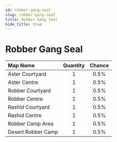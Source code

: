 ---
id: robber-gang-seal
slug: robber-gang-seal
title: Robber Gang Seal
hide_title: true
---


# <ItemIcon iconId="1892" height="32"/> Robber Gang Seal
|Map Name|Quantity|Chance|
|:--|:-:|:-:|
|Aster Courtyard|1|0.5%|
|Aster Centre|1|0.5%|
|Robber Courtyard|1|0.5%|
|Robber Centre|1|0.5%|
|Rashid Courtyard|1|0.5%|
|Rashid Centre|1|0.5%|
|Robber Camp Area|1|0.5%|
|Desert Robber Camp|1|0.5%|

